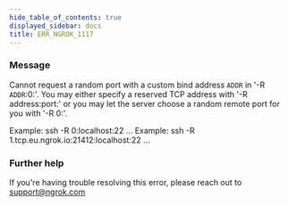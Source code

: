 ```yaml
---
hide_table_of_contents: true
displayed_sidebar: docs
title: ERR_NGROK_1117
---
```


### Message

Cannot request a random port with a custom bind address `ADDR` in '-R `ADDR`:0:'.
You may either specify a reserved TCP address with '-R address:port:' or you may let the server choose a random remote port for you with '-R 0:'.

Example: ssh -R 0:localhost:22 ...
Example: ssh -R 1.tcp.eu.ngrok.io:21412:localhost:22 ...

### Further help

If you're having trouble resolving this error, please reach out to [support@ngrok.com](mailto:support@ngrok.com?subject=Help%20with%20ERR_NGROK_1117)
